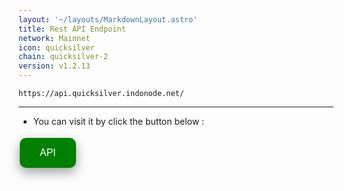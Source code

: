 ```yaml
---
layout: '~/layouts/MarkdownLayout.astro'
title: Rest API Endpoint
network: Mainnet
icon: quicksilver
chain: quicksilver-2
version: v1.2.13
---
```

```
https://api.quicksilver.indonode.net/
```
--------------

- You can visit it by click the button below :
<a href="https://api.quicksilver.indonode.net/" target="_blank">
  <button style="background-color: green; border: none; color: white; padding: 15px 32px; text-align: center; text-decoration: none; display: inline-block; font-size: 16px; margin: 4px 2px; cursor: pointer; border-radius: 10px; box-shadow: 0 8px 16px 0 rgba(0,0,0,0.2), 0 6px 20px 0 rgba(0,0,0,0.19);" onmouseover="this.style.boxShadow='0 0 0 4px rgba(0,255,0,0.5)'" onmouseout="this.style.boxShadow='0 8px 16px 0 rgba(0,0,0,0.2), 0 6px 20px 0 rgba(0,0,0,0.19)'">API</button>
</a>